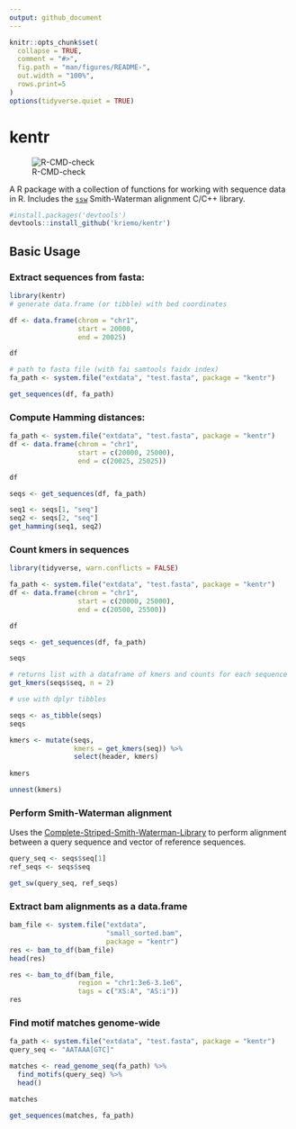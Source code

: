 ```yaml
---
output: github_document
---
```


```r
knitr::opts_chunk$set(
  collapse = TRUE,
  comment = "#>",
  fig.path = "man/figures/README-",
  out.width = "100%",
  rows.print=5
)
options(tidyverse.quiet = TRUE)
```

# kentr 

![R-CMD-check](https://github.com/kriemo/kentr/workflows/R-CMD-check/badge.svg)


A R package with a collection of functions for working with sequence data in R. Includes the [`ssw`](https://github.com/mengyao/Complete-Striped-Smith-Waterman-Library) Smith-Waterman  alignment C/C++ library.

```r
#install.packages('devtools')
devtools::install_github('kriemo/kentr')
```

## Basic Usage

### Extract sequences from fasta:
```r
library(kentr)
# generate data.frame (or tibble) with bed coordinates

df <- data.frame(chrom = "chr1",
                 start = 20000,
                 end = 20025)

df

# path to fasta file (with fai samtools faidx index)
fa_path <- system.file("extdata", "test.fasta", package = "kentr")

get_sequences(df, fa_path)
```

### Compute Hamming distances:

```r
fa_path <- system.file("extdata", "test.fasta", package = "kentr")
df <- data.frame(chrom = "chr1",
                 start = c(20000, 25000),
                 end = c(20025, 25025))

df

seqs <- get_sequences(df, fa_path)

seq1 <- seqs[1, "seq"]
seq2 <- seqs[2, "seq"]
get_hamming(seq1, seq2)
```


### Count kmers in sequences

```r
library(tidyverse, warn.conflicts = FALSE)

fa_path <- system.file("extdata", "test.fasta", package = "kentr")
df <- data.frame(chrom = "chr1",
                 start = c(20000, 25000),
                 end = c(20500, 25500))

df

seqs <- get_sequences(df, fa_path)

seqs

# returns list with a dataframe of kmers and counts for each sequence
get_kmers(seqs$seq, n = 2)

# use with dplyr tibbles 

seqs <- as_tibble(seqs)
seqs

kmers <- mutate(seqs, 
                kmers = get_kmers(seq)) %>% 
                select(header, kmers) 
                
kmers

unnest(kmers)
```

### Perform Smith-Waterman alignment

Uses the [Complete-Striped-Smith-Waterman-Library](https://github.com/mengyao/Complete-Striped-Smith-Waterman-Library) to perform alignment between a query sequence and vector of reference sequences. 
```r
query_seq <- seqs$seq[1]
ref_seqs <- seqs$seq

get_sw(query_seq, ref_seqs)
```


### Extract bam alignments as a data.frame

```r

bam_file <- system.file("extdata",
                        "small_sorted.bam", 
                        package = "kentr")
res <- bam_to_df(bam_file)
head(res)

res <- bam_to_df(bam_file,
                 region = "chr1:3e6-3.1e6",
                 tags = c("XS:A", "AS:i"))
res
```


### Find motif matches genome-wide

```r
fa_path <- system.file("extdata", "test.fasta", package = "kentr")
query_seq <- "AATAAA[GTC]"

matches <- read_genome_seq(fa_path) %>% 
  find_motifs(query_seq) %>% 
  head()

matches

get_sequences(matches, fa_path)
```
